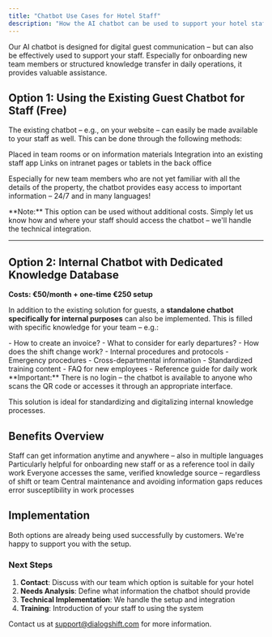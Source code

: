 ```yaml
---
title: "Chatbot Use Cases for Hotel Staff"
description: "How the AI chatbot can be used to support your hotel staff"
---
```


Our AI chatbot is designed for digital guest communication – but can also be effectively used to support your staff. Especially for onboarding new team members or structured knowledge transfer in daily operations, it provides valuable assistance.

## Option 1: Using the Existing Guest Chatbot for Staff (Free)

The existing chatbot – e.g., on your website – can easily be made available to your staff as well. This can be done through the following methods:

<CardGroup cols={3}>
  <Card title="QR Code" icon="qrcode">
    Placed in team rooms or on information materials
  </Card>
  <Card title="Staff App" icon="mobile">
    Integration into an existing staff app
  </Card>
  <Card title="Intranet" icon="globe">
    Links on intranet pages or tablets in the back office
  </Card>
</CardGroup>

Especially for new team members who are not yet familiar with all the details of the property, the chatbot provides easy access to important information – 24/7 and in many languages!

<Note>
**Note:** This option can be used without additional costs. Simply let us know how and where your staff should access the chatbot – we'll handle the technical integration.
</Note>

---

## Option 2: Internal Chatbot with Dedicated Knowledge Database

**Costs: €50/month + one-time €250 setup**

In addition to the existing solution for guests, a **standalone chatbot specifically for internal purposes** can also be implemented. This is filled with specific knowledge for your team – e.g.:

<Steps>
  <Step title="Operational Processes">
    - How to create an invoice?
    - What to consider for early departures?
    - How does the shift change work?
  </Step>
  <Step title="Property-Specific Knowledge">
    - Internal procedures and protocols
    - Emergency procedures
    - Cross-departmental information
  </Step>
  <Step title="Training and Onboarding">
    - Standardized training content
    - FAQ for new employees
    - Reference guide for daily work
  </Step>
</Steps>

<Warning>
**Important:** There is no login – the chatbot is available to anyone who scans the QR code or accesses it through an appropriate interface.
</Warning>

This solution is ideal for standardizing and digitalizing internal knowledge processes.

## Benefits Overview

<CardGroup cols={2}>
  <Card title="Low-Barrier Access" icon="door-open">
    Staff can get information anytime and anywhere – also in multiple languages
  </Card>
  <Card title="Efficient Knowledge Transfer" icon="graduation-cap">
    Particularly helpful for onboarding new staff or as a reference tool in daily work
  </Card>
  <Card title="Consistent Information" icon="check-circle">
    Everyone accesses the same, verified knowledge source – regardless of shift or team
  </Card>
  <Card title="Error Prevention" icon="shield-check">
    Central maintenance and avoiding information gaps reduces error susceptibility in work processes
  </Card>
</CardGroup>

## Implementation

<Info>
Both options are already being used successfully by customers. We're happy to support you with the setup.
</Info>

### Next Steps

1. **Contact**: Discuss with our team which option is suitable for your hotel
2. **Needs Analysis**: Define what information the chatbot should provide
3. **Technical Implementation**: We handle the setup and integration
4. **Training**: Introduction of your staff to using the system

Contact us at [support@dialogshift.com](mailto:support@dialogshift.com) for more information.